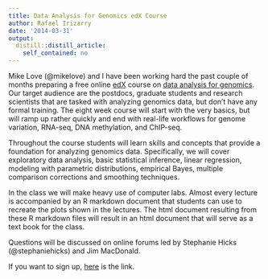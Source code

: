 ```yaml
---
title: Data Analysis for Genomics edX Course
author: Rafael Irizarry
date: '2014-03-31'
output:
  distill::distill_article:
    self_contained: no
---
```


Mike Love (@mikelove) and I have been working hard the past couple of months preparing a free online [edX](https://www.edx.org/) course on [data analysis for genomics](https://www.edx.org/course/harvardx/harvardx-ph525x-data-analysis-genomics-1401). Our target audience are the postdocs, graduate students and research scientists that are tasked with analyzing genomics data, but don't have any formal training. The eight week course will start with the very basics, but will ramp up rather quickly and end with real-life workflows for genome variation, RNA-seq, DNA methylation, and ChIP-seq.

Throughout the course students will learn skills and concepts that provide a foundation for analyzing genomics data. Specifically, we will cover exploratory data analysis, basic statistical inference, linear regression, modeling with parametric distributions, empirical Bayes, multiple comparison corrections and smoothing techniques.

In the class we will make heavy use of computer labs. Almost every lecture is accompanied by an R markdown document that students can use to recreate the plots shown in the lectures. The html document resulting from these R markdown files will result in an html document that will serve as a text book for the class.

Questions will be discussed on online forums led by Stephanie Hicks (@stephaniehicks) and Jim MacDonald.

If you want to sign up, [here](https://www.edx.org/course/harvardx/harvardx-ph525x-data-analysis-genomics-1401) is the link.

